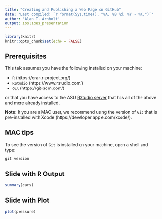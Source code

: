 ```yaml
---
title: "Creating and Publishing a Web Page on GitHub"
date: 'Last compiled: `r format(Sys.time(), "%A, %B %d, %Y - %X.")`'
author: 'Alan T. Arnholt'
output: ioslides_presentation
---
```


```r
library(knitr)
knitr::opts_chunk$set(echo = FALSE)
```

## Prerequisites

This talk assumes you have the following installed on your machine:

* `R` (https://cran.r-project.org/) 
* `RStudio` (https://www.rstudio.com/)
* `Git` (https://git-scm.com/)

or that you have access to the ASU [RStudio server](https://mathr.math.appstate.edu/auth-sign-in) that has all of the above and more already installed.

**Note:** If you are a MAC user, we recommend using the version of `Git` that is pre-installed with Xcode (https://developer.apple.com/xcode/).


## MAC tips

To see the version of `Git` is installed on your machine, open a shell and type:

```r
git version
```

## Slide with R Output

```r
summary(cars)
```

## Slide with Plot

```r
plot(pressure)
```

